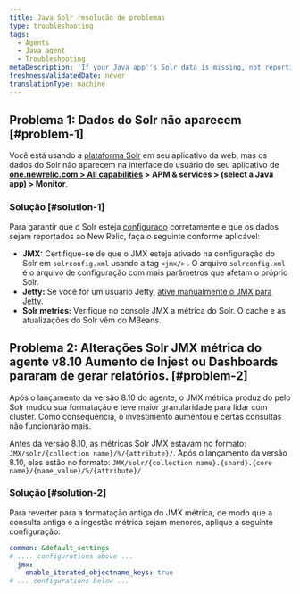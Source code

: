 ```yaml
---
title: Java Solr resolução de problemas
type: troubleshooting
tags:
  - Agents
  - Java agent
  - Troubleshooting
metaDescription: 'If your Java app''s Solr data is missing, not reporting to New Relic, or too much data is being reported, follow these troubleshooting steps to ensure Solr is configured correctly.'
freshnessValidatedDate: never
translationType: machine
---
```


## Problema 1: Dados do Solr não aparecem [#problem-1]

Você está usando a [plataforma Solr](http://lucene.apache.org/solr/) em seu aplicativo da web, mas os dados do Solr não aparecem na interface do usuário <InlinePopover type="apm" />do seu aplicativo de <DNT>**[one.newrelic.com &gt; All capabilities](https://one.newrelic.com/all-capabilities) &gt; APM &amp; services &gt; (select a Java app) &gt; Monitor**</DNT>.

### Solução [#solution-1]

Para garantir que o Solr esteja [configurado](/docs/agents/java-agent/getting-started/compatibility-requirements-java-agent#other) corretamente e que os dados sejam reportados ao New Relic, faça o seguinte conforme aplicável:

* <DNT>**JMX:**</DNT> Certifique-se de que o JMX esteja ativado na configuração do Solr em `solrconfig.xml` usando a tag `<jmx/>` . O arquivo `solrconfig.xml` é o arquivo de configuração com mais parâmetros que afetam o próprio Solr.
* <DNT>**Jetty:**</DNT> Se você for um usuário Jetty, [ative manualmente o JMX para Jetty](https://wiki.eclipse.org/Jetty/Tutorial/JMX#Enabling_JMXConnectorServer_for_Remote_Access).
* <DNT>**Solr metrics:**</DNT> Verifique no console JMX a métrica do Solr. O cache e as atualizações do Solr vêm do MBeans.

## Problema 2: Alterações Solr JMX métrica do agente v8.10 Aumento de Injest ou Dashboards pararam de gerar relatórios. [#problem-2]

Após o lançamento da versão 8.10 do agente, o JMX métrica produzido pelo Solr mudou sua formatação e teve maior granularidade para lidar com cluster. Como consequência, o investimento aumentou e certas consultas não funcionarão mais.

Antes da versão 8.10, as métricas Solr JMX estavam no formato: `JMX/solr/{collection name}/%/{attribute}/`. Após o lançamento da versão 8.10, elas estão no formato: `JMX/solr/{collection name}.{shard}.{core name}/{name_value}/%/{attribute}/`

### Solução [#solution-2]

Para reverter para a formatação antiga do JMX métrica, de modo que a consulta antiga e a ingestão métrica sejam menores, aplique a seguinte configuração:

```yml
common: &default_settings
# .... configurations above ...
  jmx:
    enable_iterated_objectname_keys: true
# ... configurations below ...
```